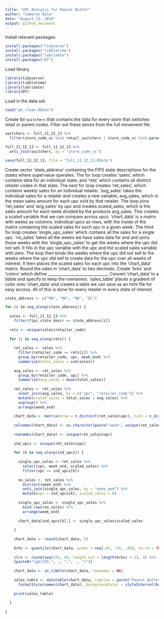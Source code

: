 ```yaml
---
title: "UPC Analysis for Peanut Butter"
author: "Cameron Bale"
date: "August 13, 2018"
output: github_document
---
```


Install relevant packages.
```r
install.packages("tidyverse")
install.packages("tibbletime")
install.packages("lubridate")
install.packages("DT")
```

Load library.
```r
library(tidyverse)
library(tibbletime)
library(lubridate)
library(DT)
```

Load in the data set. 
```r
load("pb_clean.RData")
```


Create tbl `switchers` that contains the data for every store that switches retail or parent codes. Filter out these stores from the full movement file.
```r
switchers <- full_11_12_13 %>%
  filter(store_code_uc %in% retail_switchers | store_code_uc %in% parent_switchers)

full_11_12_13 <- full_11_12_13 %>%
  anti_join(switchers, by = "store_code_uc")

save(full_11_12_13, file = "full_11_12_13.RData")
```

Create vector 'state_abbrevs' containing the FIPS state descriptions for the states where supervalue operates. The for loop creates 'sales', which contains data for an individual state, and 'rets' which contains all distinct retailer codes in that state. The next for loop creates 'ret_sales', which contains weekly sales for an individual retailer. 'avg_sales' takes the individual sales for a retailer and creates a new variable, avg_sales, which is the mean sales amount for each upc sold by that retailer. The loop joins 'ret_sales' and 'avg_sales' by upc and creates scaled_sales, which is the sales amount for each week divided by the products avg_sales. This creates a scaled variable that we can compare across upcs. 'chart_data' is a matrix with weeks as columns, individual upcs as rows, with the inside of the matrix containing the scaled sales for each upc in a given week. The third for loop creates 'single_upc_sales' which contains all the sales for a single upc. 'no_sales' takes all the weeks we have sales data for and anti-joins those weeks with the 'single_upc_sales' to get the weeks where the upc did not sell. It fills in the upc variable with the upc and the scaled sales variable with zero. The loop then binds the weeks where the upc did not sell to the weeks where the upc did sell to create data for the upc over all weeks of interest. It then places the scaled sales for each upc into the 'chart_data' matrix. Round the sales in 'chart_data' to two decimals. Create 'brks' and 'colors' which define _______________________________
Convert 'chart_data' to a tibble and specify to keep the rownames. 'sales_table' places a gradient of color onto 'chart_data' and creates a table we can save as an html file for easy access. All of this is done for every retailer in every state of interest.
```r
state_abbrevs <- c("MN", "MO", "ND", "DC")

for (i in seq_along(state_abbrevs)) {
  
  sales <- full_11_12_13 %>%
    filter(fips_state_descr == state_abbrevs[i])
  
  rets <- unique(sales$retailer_code)
  
  for (j in seq_along(rets)) {
    
    ret_sales <- sales %>%
      filter(retailer_code == rets[j]) %>%
      group_by(retailer_code, upc, week_end) %>%
      summarize(total_sales = sum(sales))
    
    avg_sales <- ret_sales %>%
      group_by(retailer_code, upc) %>%
      summarize(avg_sales = mean(total_sales))
    
    ret_sales <- ret_sales %>%
      inner_join(avg_sales, by = c("upc", "retailer_code")) %>%
      mutate(scaled_sales = total_sales / avg_sales) %>%
      ungroup() %>%
      arrange(week_end)
    
    chart_data <- matrix(nrow = n_distinct(ret_sales$upc), ncol = n_distinct(ret_sales$week_end))
    
    colnames(chart_data) <- as.character(paste("week", unique(ret_sales$week_end)))
    
    rownames(chart_data) <- unique(ret_sales$upc)
    
    ind_upcs <- unique(ret_sales$upc)
    
    for (k in seq_along(ind_upcs)) {
      
      single_upc_sales <- ret_sales %>%
        select(upc, week_end, scaled_sales) %>%
        filter(upc == ind_upcs[k])
      
      no_sales <- ret_sales %>%
        distinct(week_end) %>%
        anti_join(single_upc_sales, by = "week_end") %>%
        mutate(upc = ind_upcs[k], scaled_sales = 0)
      
      single_upc_sales <- single_upc_sales %>%
        bind_rows(no_sales) %>%
        arrange(week_end)
      
      chart_data[ind_upcs[k],] <- single_upc_sales$scaled_sales
      
    }
    
    chart_data <- round(chart_data, 2)
    
    brks <- quantile(chart_data, probs = seq(.05, .95, .05), na.rm = TRUE)
    
    clrs <- round(seq(255, 40, length.out = length(brks) + 1), 0) %>% 
    {paste0("rgb(255,", ., ",", ., ")")}
    
    chart_data <- as_tibble(chart_data, rownames = NA)
    
    sales_table <- datatable(chart_data, caption = paste("Peanut Butter Sales for Retailer", rets[j], "in", state_abbrevs[i])) %>% 
      formatStyle(names(chart_data), backgroundColor = styleInterval(brks, clrs))
    
    print(sales_table)
    
  }
  
}
```












